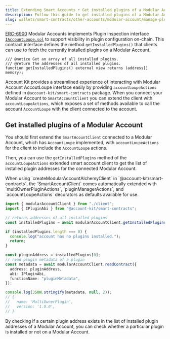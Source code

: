 ```yaml
---
title: Extending Smart Accounts • Get installed plugins of a Modular Account
description: Follow this guide to get installed plugins of a Modular Account
slug: wallets/smart-contracts/other-accounts/modular-account/manage-plugins/get-installed-plugins
---
```





[ERC-6900](https://eips.ethereum.org/EIPS/eip-6900) Modular Accounts implements Plugin inspection interface [`IAccountLoupe.sol`](https://eips.ethereum.org/EIPS/eip-6900#iaccountloupesol) to support visibility in plugin configuration on-chain. This contract interface defines the method `getInstalledPlugins()` that clients can use to fetch the currently installed plugins on a Modular Account.

```solidity
/// @notice Get an array of all installed plugins.
/// @return The addresses of all installed plugins.
function getInstalledPlugins() external view returns (address[] memory);
```

Account Kit provides a streamlined experience of interacting with Modular Account AccoutLoupe interface easily by providing `accountLoupeActions` defined in `@account-kit/smart-contracts` package. When you connect your Modular Account to `SmartAccountClient` you can extend the client with `accountLoupeActions`, which exposes a set of methods available to call the account `AccountLoupe` with the client connected to the account.

## Get installed plugins of a Modular Account

You should first extend the `SmartAcountClient` connected to a Modular Account, which has `AccountLoupe` implemented, with `accountLoupeActions` for the client to include the `AccountLoupe` actions.

Then, you can use the `getInstalledPlugins` method of the `accountLoupeActions` extended smart account client to get the list of installed plugin addresses for the connected Modular Account.

<Note>
  When using `createModularAccountAlchemyClient` in
  `@account-kit/smart-contracts`, the `SmartAccountClient` comes automatically
  extended with `multiOwnerPluginActions`, `pluginManagerActions`, and
  `accountLoupeActions` decorators as defaults available for use.
</Note>

<CodeBlocks>

```ts [example.ts] twoslash
import { modularAccountClient } from "./client";
import { IPluginAbi } from "@account-kit/smart-contracts";

// returns addresses of all installed plugins
const installedPlugins = await modularAccountClient.getInstalledPlugins({});

if (installedPlugins.length === 0) {
  console.log("account has no plugins installed.");
  return;
}

const pluginAddress = installedPlugins[0];
// read plugin metadata of a plugin
const metadata = await modularAccountClient.readContract({
  address: pluginAddress,
  abi: IPluginAbi,
  functionName: "pluginMetadata",
});

console.log(JSON.stringify(metadata, null, 2));
// {
//   name: 'MultiOwnerPlugin',
//   version: '1.0.0',
// }
```

<Markdown src="../../../../../shared/smart-contracts/modular-account-client.mdx" />

</CodeBlocks>

By checking if a certain plugin address exists in the list of installed plugin addresses of a Modular Account, you can check whether a particular plugin is installed or not on a Modular Account.
